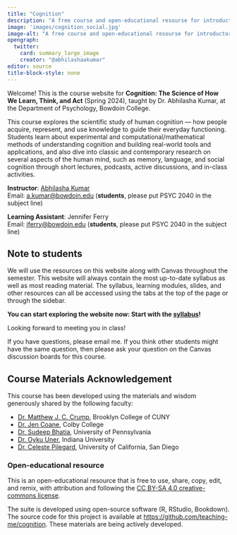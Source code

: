```yaml
---
title: "Cognition"
description: "A free course and open-educational resourse for introductory cognitive psychology"
image: 'images/cognition_social.jpg'
image-alt: "A free course and open-educational resourse for introductory cognitive psychology"
opengraph:
  twitter:
    card: summary_large_image
    creator: "@abhilashaakumar"
editor: source
title-block-style: none
---
```


Welcome! This is the course website for **Cognition: The Science of How We Learn, Think, and Act** (Spring 2024), taught by Dr. Abhilasha Kumar, at the Department of Psychology, Bowdoin College.

This course explores the scientific study of human cognition — how people acquire, represent, and use knowledge to guide their everyday functioning. Students learn about experimental and computational/mathematical methods of understanding cognition and building real-world tools and applications, and also dive into classic and contemporary research on several aspects of the human mind, such as memory, language, and social cognition through short lectures, podcasts, active discussions, and in-class activities.

**Instructor**: <a href="https://thelexiconlab.github.io/people/" target="_blank">Abhilasha Kumar </a><br> 
Email: [a.kumar\@bowdoin.edu](a.kumar@bowdoin.edu) (**students**, please put PSYC 2040 in the subject line)

**Learning Assistant**: Jennifer Ferry <br>
Email: [jferry\@bowdoin.edu](jferry@bowdoin.edu) (**students**, please put PSYC 2040 in the subject line)

## Note to students

We will use the resources on this website along with Canvas throughout the semester. This website will always contain the most up-to-date syllabus as well as most reading material. The syllabus, learning modules, slides, and other resources can all be accessed using the tabs at the top of the page or through the sidebar.

**You can start exploring the website now: Start with the [syllabus](articles/course_docs/syllabus.html)!**

Looking forward to meeting you in class!

If you have questions, please email me. If you think other students might have the same question, then please ask your question on the Canvas discussion boards for this course.

## Course Materials Acknowledgement

This course has been developed using the materials and wisdom generously shared by the following faculty:

- [Dr. Matthew J. C. Crump](https://crumplab.com/people/matt_crump.html), Brooklyn College of CUNY
- [Dr. Jen Coane](https://www.colby.edu/people/people-directory/jen-coane/), Colby College
- [Dr. Sudeep Bhatia](https://psychology.sas.upenn.edu/people/sudeep-bhatia), University of Pennsylvania
- [Dr. Oyku Uner](https://psych.indiana.edu/directory/faculty/uner-oyku.html), Indiana University
- [Dr. Celeste Pilegard](https://bookdown.org/pilegard/cogfoundations/), University of California, San Diego 

### Open-educational resource

This is an open-educational resource that is free to use, share, copy, edit, and remix, with attribution and following the [CC BY-SA 4.0 creative-commons license](https://creativecommons.org/licenses/by-sa/4.0/).

The suite is developed using open-source software (R, RStudio, Bookdown). The source code for this project is available at <https://github.com/teaching-me/cognition>. These materials are being actively developed.
